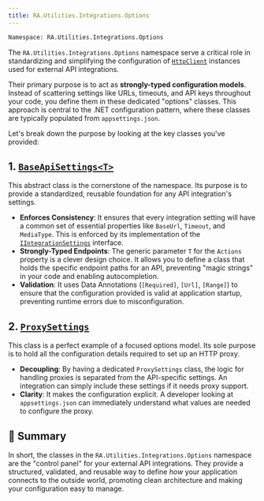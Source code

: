 ```yaml
---
title: RA.Utilities.Integrations.Options
---
```


```bash
Namespace: RA.Utilities.Integrations.Options
```

The `RA.Utilities.Integrations.Options` namespace serve a critical role in standardizing and simplifying the
configuration of [`HttpClient`](https://learn.microsoft.com/en-us/dotnet/api/system.net.http.httpclient) instances used for external API integrations.

Their primary purpose is to act as **strongly-typed configuration models**. 
Instead of scattering settings like URLs, timeouts, and API keys throughout your code, you define them in these dedicated "options" classes.
This approach is central to the .NET configuration pattern, where these classes are typically populated from `appsettings.json`.

Let's break down the purpose by looking at the key classes you've provided:

## 1. [`BaseApiSettings<T>`](./ProxySettings.md)
This abstract class is the cornerstone of the namespace.
Its purpose is to provide a standardized, reusable foundation for any API integration's settings.

  * **Enforces Consistency**:
  It ensures that every integration setting will have a common set of essential properties like `BaseUrl`, `Timeout`, and `MediaType`.
  This is enforced by its implementation of the [`IIntegrationSettings`](../Abstractions/IIntegrationSettings.md) interface.
  * **Strongly-Typed Endpoints**:
  The generic parameter `T` for the `Actions` property is a clever design choice.
  It allows you to define a class that holds the specific endpoint paths for an API, preventing "magic strings" in your code and enabling autocompletion.
  * **Validation**:
  It uses Data Annotations (`[Required]`, `[Url]`, `[Range]`) to ensure that the configuration provided is valid at application startup, preventing runtime errors due to misconfiguration.

## 2. [`ProxySettings`](./ProxySettings.md)
This class is a perfect example of a focused options model.
Its sole purpose is to hold all the configuration details required to set up an HTTP proxy.

  * **Decoupling**:
  By having a dedicated `ProxySettings` class, the logic for handling proxies is separated from the API-specific settings.
  An integration can simply include these settings if it needs proxy support.
  * **Clarity**:
  It makes the configuration explicit.
  A developer looking at `appsettings.json` can immediately understand what values are needed to configure the proxy.

## 🧠 Summary
In short, the classes in the `RA.Utilities.Integrations.Options` namespace are the "control panel" for your external API integrations.
They provide a structured, validated, and reusable way to define *how* your application connects to the outside world, promoting clean architecture and making your configuration easy to manage.

<br />
<br />


<DocCardList />